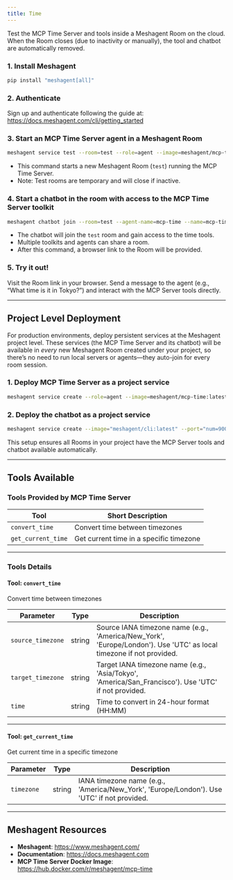 ```yaml
---
title: Time
---
```



Test the MCP Time Server and tools inside a Meshagent Room on the cloud. When the Room closes (due to inactivity or manually), the tool and chatbot are automatically removed.

### 1. Install Meshagent

```bash
pip install "meshagent[all]"
```

### 2. Authenticate

Sign up and authenticate following the guide at:  
https://docs.meshagent.com/cli/getting_started

### 3. Start an MCP Time Server agent in a Meshagent Room

```bash
meshagent service test --room=test --role=agent --image=meshagent/mcp-time:latest --env MESHAGENT_PORT=8001 --port="num=8001 path=/webhook liveness=/ type=meshagent.callable" --name=mcp-time-service-test
```
- This command starts a new Meshagent Room (`test`) running the MCP Time Server.  
- Note: Test rooms are temporary and will close if inactive.

### 4. Start a chatbot in the room with access to the MCP Time Server toolkit

```bash
meshagent chatbot join --room=test --agent-name=mcp-time --name=mcp-time --toolkit=mcp-time
```
- The chatbot will join the `test` room and gain access to the time tools.
- Multiple toolkits and agents can share a room.
- After this command, a browser link to the Room will be provided.

### 5. Try it out!

Visit the Room link in your browser. Send a message to the agent (e.g., “What time is it in Tokyo?”) and interact with the MCP Server tools directly.

---

## Project Level Deployment

For production environments, deploy persistent services at the Meshagent project level. These services (the MCP Time Server and its chatbot) will be available in *every* new Meshagent Room created under your project, so there’s no need to run local servers or agents—they auto-join for every room session.

### 1. Deploy MCP Time Server as a project service

```bash
meshagent service create --role=agent --image=meshagent/mcp-time:latest --env MESHAGENT_PORT=8001 --port="num=8001 path=/webhook liveness=/ type=meshagent.callable" --name=mcp-time-service
```

### 2. Deploy the chatbot as a project service

```bash
meshagent service create --image="meshagent/cli:latest" --port="num=9001 path=/agent liveness=/ type=meshagent.callable participant_name=mcp-time-chatbot" --env="MESHAGENT_PORT=9001" --name="mcp-time-chatbot-service" --command="meshagent chatbot service --agent-name=mcp-time-chatbot --toolkit=mcp-time"
```

This setup ensures all Rooms in your project have the MCP Server tools and chatbot available automatically.

---

## Tools Available

### Tools Provided by MCP Time Server

| Tool               | Short Description                           |
|--------------------|---------------------------------------------|
| `convert_time`     | Convert time between timezones              |
| `get_current_time` | Get current time in a specific timezone     |

---

### Tools Details

#### Tool: `convert_time`

Convert time between timezones

| Parameter         | Type    | Description                                                                                 |
|-------------------|---------|---------------------------------------------------------------------------------------------|
| `source_timezone` | string  | Source IANA timezone name (e.g., 'America/New_York', 'Europe/London'). Use 'UTC' as local timezone if not provided. |
| `target_timezone` | string  | Target IANA timezone name (e.g., 'Asia/Tokyo', 'America/San_Francisco'). Use 'UTC' if not provided.   |
| `time`            | string  | Time to convert in 24-hour format (HH:MM)                                                    |

---

#### Tool: `get_current_time`

Get current time in a specific timezone

| Parameter | Type   | Description                                                                                       |
|-----------|--------|---------------------------------------------------------------------------------------------------|
| `timezone`| string | IANA timezone name (e.g., 'America/New_York', 'Europe/London'). Use 'UTC' if not provided.        |

---

## Meshagent Resources

- **Meshagent**: https://www.meshagent.com/
- **Documentation**: https://docs.meshagent.com
- **MCP Time Server Docker Image**: https://hub.docker.com/r/meshagent/mcp-time